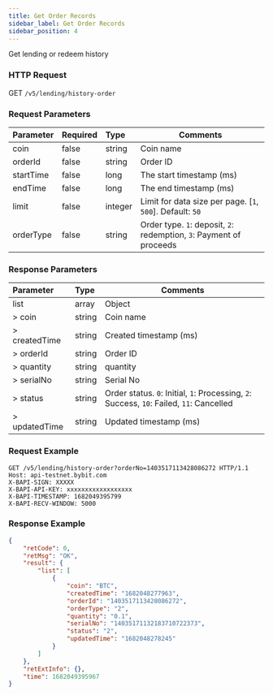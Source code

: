 ```yaml
---
title: Get Order Records
sidebar_label: Get Order Records
sidebar_position: 4
---
```

Get lending or redeem history

### HTTP Request
GET `/v5/lending/history-order`

### Request Parameters
| Parameter | Required | Type | Comments|
|:----- |:-------|:-----|------ |
|coin |false |string |Coin name |
|orderId |false	|string	|Order ID |
|startTime |false |long	|The start timestamp (ms) |
|endTime |false	|long |The end timestamp (ms) |
|limit |false |integer |Limit for data size per page. [`1`, `500`]. Default: `50`|
|orderType |false |string |Order type. `1`: deposit, `2`: redemption, `3`: Payment of proceeds |

### Response Parameters
| Parameter | Type | Comments|
|:----- |:-----|----- |
|list |array |Object |
|> coin |string |Coin name |
|> createdTime |string |Created timestamp (ms) |
|> orderId |string |Order ID |
|> quantity |string |quantity |
|> serialNo	|string	|Serial No|
|> status	|string	|Order status. `0`: Initial, `1`: Processing, `2`: Success, `10`: Failed, `11`: Cancelled|
|> updatedTime |string |Updated timestamp (ms) |

### Request Example

```http
GET /v5/lending/history-order?orderNo=1403517113428086272 HTTP/1.1
Host: api-testnet.bybit.com
X-BAPI-SIGN: XXXXX
X-BAPI-API-KEY: xxxxxxxxxxxxxxxxxx
X-BAPI-TIMESTAMP: 1682049395799
X-BAPI-RECV-WINDOW: 5000
```

### Response Example

```json
{
    "retCode": 0,
    "retMsg": "OK",
    "result": {
        "list": [
            {
                "coin": "BTC",
                "createdTime": "1682048277963",
                "orderId": "1403517113428086272",
                "orderType": "2",
                "quantity": "0.1",
                "serialNo": "14035171132183710722373",
                "status": "2",
                "updatedTime": "1682048278245"
            }
        ]
    },
    "retExtInfo": {},
    "time": 1682049395967
}
```
